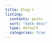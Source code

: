 ```yaml
---
title: blog-r
listing:
  contents: posts
  sort: "date desc"
  type: default
  categories: true
---
```

